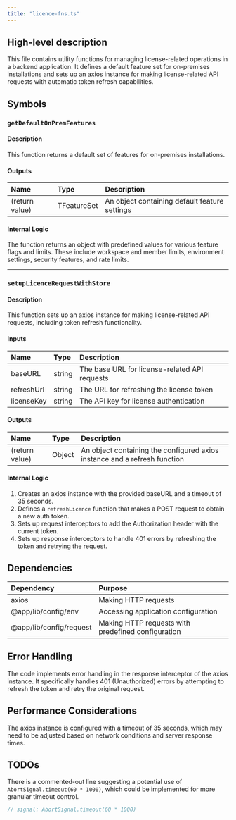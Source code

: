 ```yaml
---
title: "licence-fns.ts"
---
```


## High-level description
This file contains utility functions for managing license-related operations in a backend application. It defines a default feature set for on-premises installations and sets up an axios instance for making license-related API requests with automatic token refresh capabilities.

## Symbols

### `getDefaultOnPremFeatures`
#### Description
This function returns a default set of features for on-premises installations.

#### Outputs
| Name | Type | Description |
|:-----|:-----|:------------|
| (return value) | TFeatureSet | An object containing default feature settings |

#### Internal Logic
The function returns an object with predefined values for various feature flags and limits. These include workspace and member limits, environment settings, security features, and rate limits.

___

### `setupLicenceRequestWithStore`
#### Description
This function sets up an axios instance for making license-related API requests, including token refresh functionality.

#### Inputs
| Name | Type | Description |
|:-----|:-----|:------------|
| baseURL | string | The base URL for license-related API requests |
| refreshUrl | string | The URL for refreshing the license token |
| licenseKey | string | The API key for license authentication |

#### Outputs
| Name | Type | Description |
|:-----|:-----|:------------|
| (return value) | Object | An object containing the configured axios instance and a refresh function |

#### Internal Logic
1. Creates an axios instance with the provided baseURL and a timeout of 35 seconds.
2. Defines a `refreshLicence` function that makes a POST request to obtain a new auth token.
3. Sets up request interceptors to add the Authorization header with the current token.
4. Sets up response interceptors to handle 401 errors by refreshing the token and retrying the request.

## Dependencies
| Dependency | Purpose |
|:-----------|:--------|
| axios | Making HTTP requests |
| @app/lib/config/env | Accessing application configuration |
| @app/lib/config/request | Making HTTP requests with predefined configuration |

## Error Handling
The code implements error handling in the response interceptor of the axios instance. It specifically handles 401 (Unauthorized) errors by attempting to refresh the token and retry the original request.

## Performance Considerations
The axios instance is configured with a timeout of 35 seconds, which may need to be adjusted based on network conditions and server response times.

## TODOs
There is a commented-out line suggesting a potential use of `AbortSignal.timeout(60 * 1000)`, which could be implemented for more granular timeout control.

```typescript
// signal: AbortSignal.timeout(60 * 1000)
```